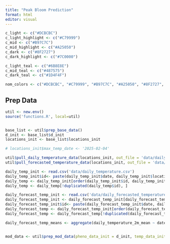 ```yaml
---
title: "Peak Bloom Prediction"
format: html
editor: visual
---
```


```r

c_light <- c("#DCBCBC")
c_light_highlight <- c("#C79999")
c_mid <- c("#B97C7C")
c_mid_highlight <- c("#A25050")
c_dark <- c("#8F2727")
c_dark_highlight <- c("#7C0000")

c_light_teal <- c("#6B8E8E")
c_mid_teal <- c("#487575")
c_dark_teal <- c("#1D4F4F")

nom_colors <- c("#DCBCBC", "#C79999", "#B97C7C", "#A25050", "#8F2727", "#7C0000")
```

## Prep Data

```r

util <- new.env()
source('functions.R', local=util)


base_list <- util$prep_base_data()
d_init <- base_list$d_init
locations_init <- base_list$locations_init

# locations_init$max_temp_date <- '2025-02-04'

util$pull_daily_temperature_data(locations_init, out_file = 'data/daily_temperature.csv', max_date = '2025-02-14', min_date='2025-02-03', write_to_file = F)
util$pull_forecasted_temperature_data(locations_init, out_file = 'data/daily_forecasted_temperature.csv', min_date = NA, max_date = '2025-06-01', write_to_file = F)

daily_temp_init <- read.csv('data/daily_temperature.csv')
daily_temp_init$id<- paste(daily_temp_init$date, daily_temp_init$location, sep = "_")  # Create a composite key
daily_temp <- daily_temp_init[order(daily_temp_init$id, daily_temp_init$timestamp_run, decreasing = TRUE), ]
daily_temp <- daily_temp[!duplicated(daily_temp$id), ]

daily_forecast_temp_init <- read.csv('data/daily_forecasted_temperature.csv')
daily_forecast_temp_init <- daily_forecast_temp_init[daily_forecast_temp_init$date >= '2010-01-01',]
daily_forecast_temp_init$id<- paste(daily_forecast_temp_init$date, daily_forecast_temp_init$location, daily_forecast_temp_init$model, sep = "_")  # Create a composite key
daily_forecast_temp <- daily_forecast_temp_init[order(daily_forecast_temp_init$id, daily_forecast_temp_init$timestamp_run, decreasing = TRUE), ]
daily_forecast_temp <- daily_forecast_temp[!duplicated(daily_forecast_temp$id), ]

daily_forecast_temp_means <- aggregate(daily_temperature_2m_mean ~ date+location, data = daily_forecast_temp_init, function(x) c(mean = mean(x), sd = sd(x)))


mod_data <- util$prep_mod_data(pheno_data_init = d_init, temp_data_init = daily_temp,  forecast_temp_data_init = daily_forecast_temp_means, plot_temp = F, plot_forecast_temp = F)
```

```r





```
